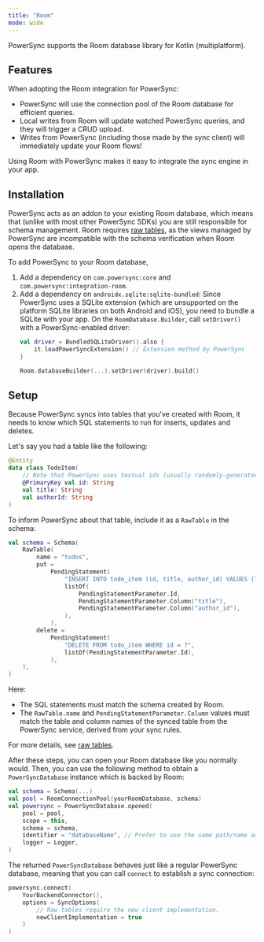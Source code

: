 ```yaml
---
title: "Room"
mode: wide
---
```


PowerSync supports the Room database library for Kotlin (multiplatform).

<Card
  title="Maven: com.powersync:integration-room"
  icon="/logo/maven.svg"
  href="https://central.sonatype.com/artifact/com.powersync/integration-room"
  horizontal
/>

## Features

When adopting the Room integration for PowerSync:

- PowerSync will use the connection pool of the Room database for efficient queries.
- Local writes from Room will update watched PowerSync queries, and they will trigger a CRUD upload.
- Writes from PowerSync (including those made by the sync client) will immediately update your Room flows!

Using Room with PowerSync makes it easy to integrate the sync engine in your app.

## Installation

PowerSync acts as an addon to your existing Room database, which means that (unlike with most other PowerSync SDKs)
you are still responsible for schema management.
Room requires [raw tables](/usage/use-case-examples/raw-tables), as the views managed by PowerSync are incompatible with
the schema verification when Room opens the database.

To add PowerSync to your Room database,

1. Add a dependency on `com.powersync:core` and `com.powersync:integration-room`.
2. Add a dependency on `androidx.sqlite:sqlite-bundled`: Since PowerSync uses a SQLite extension (which are unsupported on
   the platform SQLite libraries on both Android and iOS), you need to bundle a SQLite with your app.
   On the `RoomDatabase.Builder`, call `setDriver()` with a PowerSync-enabled driver:
    ```Kotlin
    val driver = BundledSQLiteDriver().also {
        it.loadPowerSyncExtension() // Extension method by PowerSync
    }
    
    Room.databaseBuilder(...).setDriver(driver).build()
    ```

## Setup

Because PowerSync syncs into tables that you've created with Room, it needs to know which SQL statements to run for
inserts, updates and deletes.

Let's say you had a table like the following:

```Kotlin
@Entity
data class TodoItem(
    // Note that PowerSync uses textual ids (usually randomly-generated UUIDs)
    @PrimaryKey val id: String
    val title: String
    val authorId: String
)
```

To inform PowerSync about that table, include it as a `RawTable` in the schema:

```Kotlin
val schema = Schema(
    RawTable(
        name = "todos",
        put =
            PendingStatement(
                "INSERT INTO todo_item (id, title, author_id) VALUES (?, ?, ?)",
                listOf(
                    PendingStatementParameter.Id,
                    PendingStatementParameter.Column("title"),
                    PendingStatementParameter.Column("author_id"),
                ),
            ),
        delete =
            PendingStatement(
                "DELETE FROM todo_item WHERE id = ?",
                listOf(PendingStatementParameter.Id),
            ),
    ),
)
```

Here:

- The SQL statements must match the schema created by Room.
- The `RawTable.name` and `PendingStatementParameter.Column` values must match the table and column names of the synced
  table from the PowerSync service, derived from your sync rules.

For more details, see [raw tables](/usage/use-case-examples/raw-tables).

After these steps, you can open your Room database like you normally would. Then, you can use the
following method to obtain  a `PowerSyncDatabase` instance which is backed by Room:

```Kotlin
val schema = Schema(...)
val pool = RoomConnectionPool(yourRoomDatabase, schema)
val powersync = PowerSyncDatabase.opened(
    pool = pool,
    scope = this,
    schema = schema,
    identifier = "databaseName", // Prefer to use the same path/name as your Room database
    logger = Logger,
)
```

The returned `PowerSyncDatabase` behaves just like a regular PowerSync database, meaning that you can call
`connect` to establish a sync connection:

```Kotlin
powersync.connect(
    YourBackendConnector(),
    options = SyncOptions(
        // Raw tables require the new client implementation.
        newClientImplementation = true
    )
)
```
